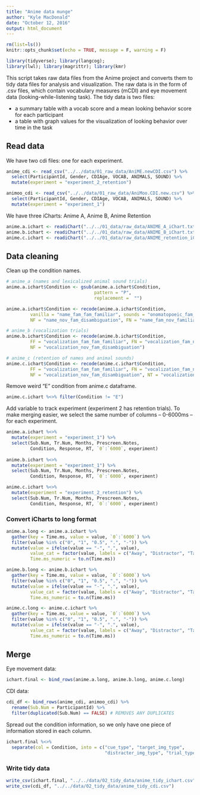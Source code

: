 ```yaml
---
title: "Anime data munge"
author: "Kyle MacDonald"
date: "October 12, 2016"
output: html_document
---
```


```r
rm(list=ls())
knitr::opts_chunk$set(echo = TRUE, message = F, warning = F)
```

```r
library(tidyverse); library(langcog);
library(lwl); library(magrittr); library(kmr)
```

This script takes raw data files from the Anime project and converts them to tidy data files for analysis and visualization. The raw data is in the form of .csv files, which contain vocabulary measures (mCDI) and eye movement data (looking-while-listening task). The tidy data is two files: 

  * a summary table with a vocab score and a mean looking behavior score for each participant
  * a table with graph values for the visualization of looking behavior over time in the task

## Read data

We have two cdi files: one for each experiment.

```r
anime_cdi <- read_csv("../../data/01_raw_data/AniME.newCDI.csv") %>% 
  select(ParticipantId, Gender, CDIAge, VOCAB, ANIMALS, SOUND) %>% 
  mutate(experiment = "experiment_2_retention")

animoo_cdi <- read_csv("../../data/01_raw_data/AniMoo.CDI.new.csv") %>% 
  select(ParticipantId, Gender, CDIAge, VOCAB, ANIMALS, SOUND) %>% 
  mutate(experiment = "experiment_1")
```

We have three iCharts: Anime A, Anime B, Anime Retention

```r
anime.a.ichart <- readiChart("../../01_data/raw_data/ANIME_A_iChart.txt") 
anime.b.ichart <- readiChart("../../01_data/raw_data/ANIME_B_iChart.txt")
anime.c.ichart <- readiChart("../../01_data/raw_data/ANIME_retention_iChart.txt")
```

## Data cleaning 

Clean up the condition names.

```r
# anime_a (names and lexicalized animal sound trials)
anime.a.ichart$Condition <- gsub(anime.a.ichart$Condition, 
                                 pattern = "P", 
                                 replacement =  "") 

anime.a.ichart$Condition <- recode(anime.a.ichart$Condition, 
         vanilla = "name_fam_fam_familiar", sounds = "onomatopoeic_fam_fam_familiar",
         NF = "name_nov_fam_disambiguation", FN = "name_fam_nov_familiar")

# anime_b (vocalization trials)
anime.b.ichart$Condition <- recode(anime.b.ichart$Condition, 
         FF = "vocalization_fam_fam_familiar", FN = "vocalization_fam_nov_familiar",
         NF = "vocalization_nov_fam_disambiguation")

# anime_c (retention of names and animal sounds)
anime.c.ichart$Condition <- recode(anime.c.ichart$Condition, 
         FF = "vocalization_fam_fam_familiar", FN = "vocalization_fam_nov_familiar",
         NF = "vocalization_nov_fam_disambiguation", NT = "vocalization_nov_nov_retention")
```

Remove weird "E" condition from anime.c dataframe.

```r
anime.c.ichart %<>% filter(Condition != "E")
```

Add variable to track experiment (experiment 2 has retention trials). To make merging easier, we select the same number of columns -- 0-6000ms -- for each experiment. 

```r
anime.a.ichart %<>% 
  mutate(experiment = "experiment_1") %>%
  select(Sub.Num, Tr.Num, Months, Prescreen.Notes, 
         Condition, Response, RT, `0`:`6000`, experiment)
  
anime.b.ichart %<>% 
  mutate(experiment = "experiment_1") %>% 
  select(Sub.Num, Tr.Num, Months, Prescreen.Notes, 
         Condition, Response, RT, `0`:`6000`, experiment)

anime.c.ichart %<>% 
  mutate(experiment = "experiment_2_retention") %>% 
  select(Sub.Num, Tr.Num, Months, Prescreen.Notes, 
         Condition, Response, RT, `0`:`6000`, experiment)
```


### Convert iCharts to long format

```r
anime.a.long <- anime.a.ichart %>% 
  gather(key = Time.ms, value = value, `0`:`6000`) %>% 
  filter(value %in% c("0", "1", "0.5", ".", "-")) %>%
  mutate(value = ifelse(value == "-", ".", value),
         value_cat = factor(value, labels = c("Away", "Distractor", "Target")),
         Time.ms_numeric = to.n(Time.ms))

anime.b.long <- anime.b.ichart %>% 
  gather(key = Time.ms, value = value, `0`:`6000`) %>% 
  filter(value %in% c("0", "1", "0.5", ".", "-")) %>%
  mutate(value = ifelse(value == "-", ".", value),
         value_cat = factor(value, labels = c("Away", "Distractor", "Target")),
         Time.ms_numeric = to.n(Time.ms))

anime.c.long <- anime.c.ichart %>% 
  gather(key = Time.ms, value = value, `0`:`6000`) %>% 
  filter(value %in% c("0", "1", "0.5", ".", "-")) %>%
  mutate(value = ifelse(value == "-", ".", value),
         value_cat = factor(value, labels = c("Away", "Distractor", "Target")),
         Time.ms_numeric = to.n(Time.ms))
```

## Merge 

Eye movement data:

```r
ichart.final <- bind_rows(anime.a.long, anime.b.long, anime.c.long)
```

CDI data:

```r
cdi_df <- bind_rows(anime_cdi, animoo_cdi) %>% 
  rename(Sub.Num = ParticipantId) %>% 
  filter(duplicated(Sub.Num) == FALSE) # REMOVES ANY DUPLICATES
```

Spread out the condition information, so we only have one piece of information stored in each column.

```r
ichart.final %<>% 
  separate(col = Condition, into = c("cue_type", "target_img_type", 
                                     "distracter_img_type", "trial_type"))
```

### Write tidy data

```r
write_csv(ichart.final, "../../data/02_tidy_data/anime_tidy_ichart.csv")
write_csv(cdi_df, "../../data/02_tidy_data/anime_tidy_cdi.csv")
```


